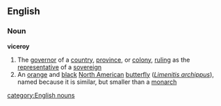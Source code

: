 ==English==
===Noun===
'''viceroy'''
#The [[governor]] of a [[country]], [[province]], or [[colony]], [[ruling]] as the [[representative]] of a [[sovereign]]
#An [[orange]] and [[black]] [[North American]] [[butterfly]] (''[[Limenitis archippus]]''), named because it is similar, but smaller than a [[monarch]]
[[category:English nouns]]